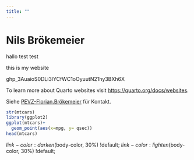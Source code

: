 ```yaml
---
title: ""
---
```


# Nils Brökemeier

hallo test test

this is my website

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

To learn more about Quarto websites visit <https://quarto.org/docs/websites>.

Siehe [PEVZ-Florian.Brökemeier](https://ekvv.uni-bielefeld.de/pers_publ/publ/PersonDetail.jsp?personId=279287392) für Kontakt.

```r
str(mtcars)
library(ggplot2)
ggplot(mtcars)+
  geom_point(aes(x=mpg, y= qsec))
head(mtcars)
```

$link-color:                              darken($body-color, 30%) !default; $link-color:                              lighten($body-color, 30%) !default;
